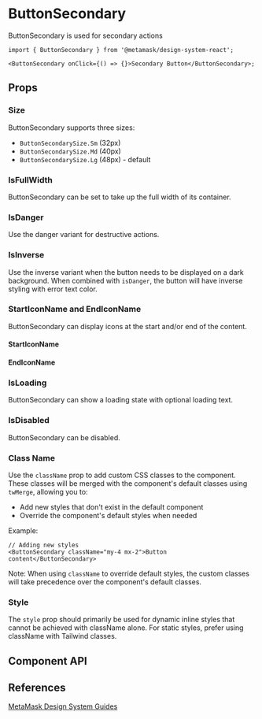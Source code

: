 

# ButtonSecondary

ButtonSecondary is used for secondary actions

```tsx
import { ButtonSecondary } from '@metamask/design-system-react';

<ButtonSecondary onClick={() => {}>Secondary Button</ButtonSecondary>;
```

<Canvas of={ButtonSecondaryStories.Default} />

## Props

### Size

ButtonSecondary supports three sizes:

- `ButtonSecondarySize.Sm` (32px)
- `ButtonSecondarySize.Md` (40px)
- `ButtonSecondarySize.Lg` (48px) - default

<Canvas of={ButtonSecondaryStories.Size} />

### IsFullWidth

ButtonSecondary can be set to take up the full width of its container.

<Canvas of={ButtonSecondaryStories.IsFullWidth} />

### IsDanger

Use the danger variant for destructive actions.

<Canvas of={ButtonSecondaryStories.IsDanger} />

### IsInverse

Use the inverse variant when the button needs to be displayed on a dark background. When combined with `isDanger`, the button will have inverse styling with error text color.

<Canvas of={ButtonSecondaryStories.IsInverse} />

### StartIconName and EndIconName

ButtonSecondary can display icons at the start and/or end of the content.

#### StartIconName

<Canvas of={ButtonSecondaryStories.StartIconName} />

#### EndIconName

<Canvas of={ButtonSecondaryStories.EndIconName} />

### IsLoading

ButtonSecondary can show a loading state with optional loading text.

<Canvas of={ButtonSecondaryStories.IsLoading} />

### IsDisabled

ButtonSecondary can be disabled.

<Canvas of={ButtonSecondaryStories.IsDisabled} />

### Class Name

Use the `className` prop to add custom CSS classes to the component. These classes will be merged with the component's default classes using `twMerge`, allowing you to:

- Add new styles that don't exist in the default component
- Override the component's default styles when needed

Example:

```tsx
// Adding new styles
<ButtonSecondary className="my-4 mx-2">Button content</ButtonSecondary>
```

Note: When using `className` to override default styles, the custom classes will take precedence over the component's default classes.

### Style

The `style` prop should primarily be used for dynamic inline styles that cannot be achieved with className alone. For static styles, prefer using className with Tailwind classes.

## Component API

<Controls of={ButtonSecondaryStories.Default} />

## References

[MetaMask Design System Guides](https://www.notion.so/MetaMask-Design-System-Guides-Design-f86ecc914d6b4eb6873a122b83c12940)

